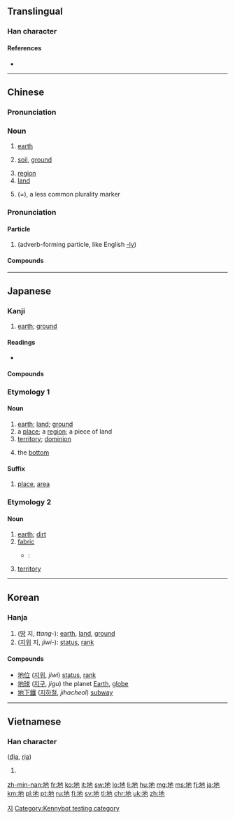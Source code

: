 ==Translingual==
{{stroke order|type=animate}}

===Han character===
{{Han char|rn=32|rad=土|as=03|sn=6|four=4411<sub>2</sub>|canj=土心木 (GPD)|ids=⿰[[土]][[也]]}}

====References====
* {{Han ref|kx=0224.060|dkj=04890|dj=0456.080|hdz=10420.120|uh=5730|ud=22320|bh=A661|bd=42593}}

----

==Chinese==
{{zh-forms}}

===Pronunciation===
{{zh-pron
|m=dì
|c=dei6
|h=pfs=thi
|md=dê
|mn=tè/tē/toē/tī
|mn_note=tē/toē/tī are  literary
|w=3di
|mc=y
|oc=y
|ma=y
|cat=n}}

===Noun===
{{zh-noun}}

# {{label|zh|Beginning Mandarin|sort=di4}} [[earth]]
# {{label|zh|Beginning Mandarin|sort=di4}} [[soil]], [[ground]]
#: {{zh-usex|這 匹 馬 倒 在 地 上，不 住 地{de} 蹬達。|The horse collapsed on the floor, but carried on kicking.}}
# [[region]]
# [[land]]
# {{label|zh|Cantonese}} (={{zh-l|嘅}}), a less common plurality marker 

===Pronunciation===
{{zh-pron
|m=de,di
|m_note=di is used in poetry, songs
|c=dei6-2
|ma=y
|cat=particle}}

====Particle====
{{zh-particle}}

# {{label|zh|Beginning Mandarin}} (adverb-forming particle, like English [[-ly]])
#: {{zh-usex|很 快 地|very quickly}}

====Compounds====
{{der5
| {{zh-l|草地}}
| {{zh-l|地板}}
| {{zh-l|地磅}}
| {{zh-l|地標}}
| {{zh-l|地表}}
| {{zh-l|地表水}}
| {{zh-l|地鱉}}
| {{zh-l|地波}}
| {{zh-l|地步}}
| {{zh-l|地財}}
| {{zh-l|地磁}}
| {{zh-l|地磁赤道}}
| {{zh-l|地磁極}}
| {{zh-l|地產}}
| {{zh-l|地場}}
| {{zh-l|地朝}}
| {{zh-l|地秤}}
| {{zh-l|地大物博}}
| {{zh-l|地帶}}
| {{zh-l|地道}}
| {{zh-l|地點}}
| {{zh-l|地方}}
| {{zh-l|地方兒}}
| {{zh-l|地方病}}
| {{zh-l|地方主義}}
| {{zh-l|地府}}
| {{zh-l|地光}}
| {{zh-l|隄埂}}
| {{zh-l|隄埂兒}}
| {{zh-l|地滾球}}
| {{zh-l|地核}}
| {{zh-l|地黃}}
| {{zh-l|地積}}
| {{zh-l|地基}}
| {{zh-l|地極}}
| {{zh-l|地價}}
| {{zh-l|地角}}
| {{zh-l|地角天涯}}
| {{zh-l|地腳}}
| {{zh-l|地窖}}
| {{zh-l|地纜}}
| {{zh-l|地理}}
| {{zh-l|地裂}}
| {{zh-l|地靈人傑}}
| {{zh-l|地漏}}
| {{zh-l|地幔}}
| {{zh-l|地貌}}
| {{zh-l|地面}}
| {{zh-l|地氣}}
| {{zh-l|地殼}}
| {{zh-l|地懃}}
| {{zh-l|地球}}
| {{zh-l|地球儀}}
| {{zh-l|地區}}
| {{zh-l|地權}}
| {{zh-l|地券}}
| {{zh-l|地兒}}
| {{zh-l|地熱}}
| {{zh-l|地煞}}
| {{zh-l|地上}}
| {{zh-l|地毯}}
| {{zh-l|地鐵}}
| {{zh-l|地圖}}
| {{zh-l|地位}}
| {{zh-l|地下}}
| {{zh-l|地形}}
| {{zh-l|地學}}
| {{zh-l|地衣}}
| {{zh-l|地榆}}
| {{zh-l|地獄}}
| {{zh-l|地域}}
| {{zh-l|地租}}
| {{zh-l|地照}}
| {{zh-l|地震}}
| {{zh-l|地震波}}
| {{zh-l|地震儀}}
| {{zh-l|地震震級}}
| {{zh-l|地支}}
| {{zh-l|地址}}
| {{zh-l|地志}}
| {{zh-l|地質}}
| {{zh-l|地軸}}
| {{zh-l|地主}}
| {{zh-l|地獄}}
| {{zh-l|土地}}
}}

----

==Japanese==

===Kanji===
{{ja-kanji|grade=2|rs=土03}}

# [[earth]]; [[ground]]

====Readings====
* {{ja-readings
|goon=[[じ]] (ji) < [[ぢ]] (di)
|kanon=[[ち]] (chi)
|kun=[[つち]] (tsuchi)}}

====Compounds====
{{der-top}}
{{der3|{{l|ja|土地|tr=とち, tochi}}: [[ground]]; [[land]]
|{{l|ja|意地悪|tr=いじわる, ijiwaru}}
|{{l|ja|地球|tr=ちきゅう, chikyū}}
|{{l|ja|地底|tr=ちてい, chitei}}
|{{l|ja|地理|tr=ちり, chiri}}
|{{l|ja|地盤|tr=ちばん, chiban}}
|{{l|ja|地位|tr=ちい, chii}}
|{{l|ja|地域|tr=ちいき, chiiki}}
|{{l|ja|地下|tr=ちか, chika}}
|{{l|ja|地学|tr=ちがく, chigaku}}
|{{l|ja|地球|tr=ちきゅう, chikyū}}
|{{l|ja|地区|tr=ちく, chiku}}
|{{l|ja|地形|tr=ちけい, chikei}}
|{{l|ja|地上|tr=ちじょう, chijō}}
|{{l|ja|地租|tr=ちそ, chiso}}
|{{l|ja|地点|tr=ちてん, chiten}}
|{{l|ja|地主|tr=じぬし, jinushi}}
|{{l|ja|地表|tr=ちひょう, chihyō}}
|{{l|ja|地方|tr=ちほう, chihō}}
|{{l|ja|地震|tr=じしん, jishin}}
|{{l|ja|天地|tr=てんち, tenchi}}: heaven and earth
|{{l|ja|天變地異|tr=てんぺんちい, tenpen chii||[[turmoil]] throughout heaven and earth}}
|{{l|ja|現在地|tr=げんざいち, genzaichi||you are here}}}}
{{der-bottom}}

===Etymology 1===

====Noun====
{{ja-noun|ち}}

# [[earth]]; [[land]]; [[ground]]
# a [[place]]; a [[region]]; a piece of land
# [[territory]]; [[dominion]]
# {{qualifier|of a crate, etc.}} the [[bottom]]

====Suffix====
{{ja-pos|ち|suffix}} 

# [[place]], [[area]]

===Etymology 2===

====Noun====
{{ja-noun|じ|hhira=ぢ}}

# [[earth]]; [[dirt]]
# [[fabric]]
#* {{RQ:Botchan}}:
#*: {{ja-usex|いくらか薄い'''地'''には相違なくっても暑いには極ってる。|いくら か うすい '''じ''' に は そうい なくって も あつい に は きまってる。|However thin it might be, flannel is flannel and must have been pretty warm at that time of the year.}}
# {{context|game of go|lang=ja|sort=し'}} [[territory]]

----

==Korean==

===Hanja===
{{ko-hanja|hangeul=지|mr=chi|eumhun=땅|ehrv=ttang|ehmr=ttang|ehy=ttang}}

# ([[땅]] 지, ''ttang-''): [[earth]], [[land]], [[ground]]
# ([[지위]] 지, ''jiwi-''): [[status]], [[rank]]

====Compounds====
* [[地位]] ([[지위]], ''jiwi'') [[status]], [[rank]]
* [[地球]] ([[지구]], ''jigu'') the planet [[Earth]], [[globe]]
* [[地下鐵]] ([[지하철]], ''jihacheol'') [[subway]]

[[Category:Hanja readings|지]]

----

==Vietnamese==

===Han character===
{{vi-hantu|rs=土03}} ([[địa]], [[rịa]])

# {{defn|lang=vi|sort=土03}}

[[zh-min-nan:地]]
[[fr:地]]
[[ko:地]]
[[it:地]]
[[sw:地]]
[[lo:地]]
[[li:地]]
[[hu:地]]
[[mg:地]]
[[ms:地]]
[[fj:地]]
[[ja:地]]
[[km:地]]
[[pl:地]]
[[pt:地]]
[[ru:地]]
[[fi:地]]
[[sv:地]]
[[tl:地]]
[[chr:地]]
[[uk:地]]
[[zh:地]]

[[Category:Kennybot testing category]]